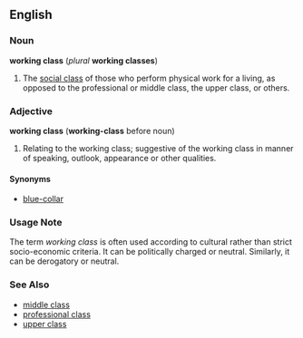 ==English==

===Noun===
'''working class''' (''plural'' '''working classes''')

# The [[social class]] of those who perform physical work for a living, as opposed to the professional or middle class, the upper class, or others.

===Adjective===
'''working class''' ('''working-class''' before noun)

# Relating to the working class; suggestive of the working class in manner of speaking, outlook, appearance or other qualities.

====Synonyms====
*[[blue-collar]]

===Usage Note===
The term ''working class'' is often used according to cultural rather than strict socio-economic criteria.  It can be politically charged or neutral.  Similarly, it can be derogatory or neutral.

===See Also===
*[[middle class]]
*[[professional class]]
*[[upper class]]